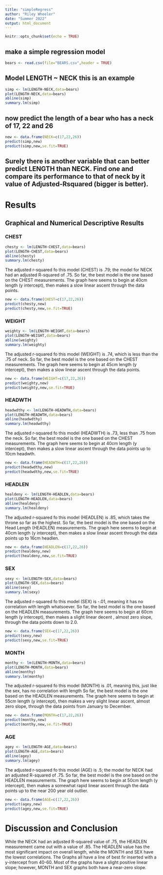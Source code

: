 ```yaml
---
title: "simpleRegress"
author: "Riley Wheeler"
date: "Summer 2022"
output: html_document
---
```


```r
knitr::opts_chunk$set(echo = TRUE)
```

## make a simple regression model

```r
bears <- read.csv(file="BEARS.csv",header = TRUE)
```

## Model LENGTH ~ NECK  this is an example  

```r
simp <- lm(LENGTH~NECK,data=bears)
plot(LENGTH~NECK,data=bears)
abline(simp)
summary.lm(simp)
```

## now predict the length of a bear who has a neck of 17, 22 and 26

```r
new <- data.frame(NECK=c(17,22,26))
predict(simp,new)
predict(simp,new,se.fit=TRUE)
```
## Surely there is another variable that can better predict LENGTH than NECK. Find one and compare its performance to that of neck by it value of Adjusted-Rsquared (bigger is better).

# Results

## Graphical and Numerical Descriptive Results  

### CHEST  
 
```r
chesty <- lm(LENGTH~CHEST,data=bears)
plot(LENGTH~CHEST,data=bears)
abline(chesty)
summary.lm(chesty)
```

The adjusted r-squared fo this model (CHEST) is .79; the model for NECK had an adjusted R-squared of .75. 
So far, the best model is the one based on the CHEST measurements. The graph here seems to begin at 40cm length (y intercept), then makes a slow linear ascent through the data points.

```r
new <- data.frame(CHEST=c(17,22,26))
predict(chesty,new)
predict(chesty,new,se.fit=TRUE)
```


### WEIGHT


```r
weighty <- lm(LENGTH~WEIGHT,data=bears)
plot(LENGTH~WEIGHT,data=bears)
abline(weighty)
summary.lm(weighty)
```

The adjusted r-squared fo this model (WEIGHT) is .74, which is less than the .75 of neck.
So far, the best model is the one based on the CHEST measurements. The graph here seems to begin at 45cm length (y intercept), then makes a slow linear ascent through the data points.

```r
new <- data.frame(WEIGHT=c(17,22,26))
predict(weighty,new)
predict(weighty,new,se.fit=TRUE)
```


### HEADWTH


```r
headwdthy <- lm(LENGTH~HEADWTH,data=bears)
plot(LENGTH~HEADWTH,data=bears)
abline(headwdthy)
summary.lm(headwdthy)
```

The adjusted r-squared fo this model (HEADWTH) is .73, less than .75 from the neck.
So far, the best model is the one based on the CHEST measurements. The graph here seems to begin at 40cm length (y intercept), then makes a slow linear ascent through the data points up to 10cm headwth.

```r
new <- data.frame(HEADWTH=c(17,22,26))
predict(headwdthy,new)
predict(headwdthy,new,se.fit=TRUE)
```


### HEADLEN


```r
healdeny <- lm(LENGTH~HEADLEN,data=bears)
plot(LENGTH~HEADLEN,data=bears)
abline(healdeny)
summary.lm(healdeny)
```

The adjusted r-squared fo this model (HEADLEN) is .85, which takes the throne so far as the highest.
So far, the best model is the one based on the Head Length (HEADLEN) measurements. The graph here seems to begin at 40cm length (y intercept), then makes a slow linear ascent through the data points up to 16cm headlen.

```r
new <- data.frame(HEADLEN=c(17,22,26))
predict(healdeny,new)
predict(healdeny,new,se.fit=TRUE)
```




### SEX


```r
sexy <- lm(LENGTH~SEX,data=bears)
plot(LENGTH~SEX,data=bears)
abline(sexy)
summary.lm(sexy)
```

The adjusted r-squared fo this model (SEX) is -.01, meaning it has no correlation with length whatsoever.
So far, the best model is the one based on the HEADLEN measurements. The graph here seems to begin at 60cm length (y intercept), then makes a slight linear decent , almost zero slope, through the data points down to 2.0.

```r
new <- data.frame(SEX=c(17,22,26))
predict(sexy,new)
predict(sexy,new,se.fit=TRUE)
```




### MONTH


```r
monthy <- lm(LENGTH~MONTH,data=bears)
plot(LENGTH~MONTH,data=bears)
abline(monthy)
summary.lm(monthy)
```

The adjusted r-squared fo this model (MONTH) is .01, meaning this, just like the sex, has no correlation with length
So far, the best model is the one based on the HEADLEN measurements. The graph here seems to begin at 55cm length (y intercept), then makes a very slight linear ascent, almost zero slope, through the data points from January to December.

```r
new <- data.frame(MONTH=c(17,22,26))
predict(monthy,new)
predict(monthy,new,se.fit=TRUE)
```




### AGE


```r
agey <- lm(LENGTH~AGE,data=bears)
plot(LENGTH~AGE,data=bears)
abline(agey)
summary.lm(agey)
```

The adjusted r-squared fo this model (AGE) is .5; the model for NECK had an adjusted R-squared of .75. 
So far, the best model is the one based on the HEADLEN measurements. The graph here seems to begin at 50cm length (y intercept), then makes a somewhat rapid linear ascent through the data points up to the near 200 year old outlier.

```r
new <- data.frame(AGE=c(17,22,26))
predict(agey,new)
predict(agey,new,se.fit=TRUE)
```

# Discussion and Conclusion

While the NECK had an adjusted R-squared value of .75, the HEADLEN measurement came out with a value of .85. The HEADLEN value has the most significant impact on overall length, while the MONTH and SEX have the lowest correlations. The Graphs all have a line of best fir inserted with a y-intercept from 40-60. Most of the graphs have a slight positive linear slope; however, MONTH and SEX graphs both have a near-zero slope.


